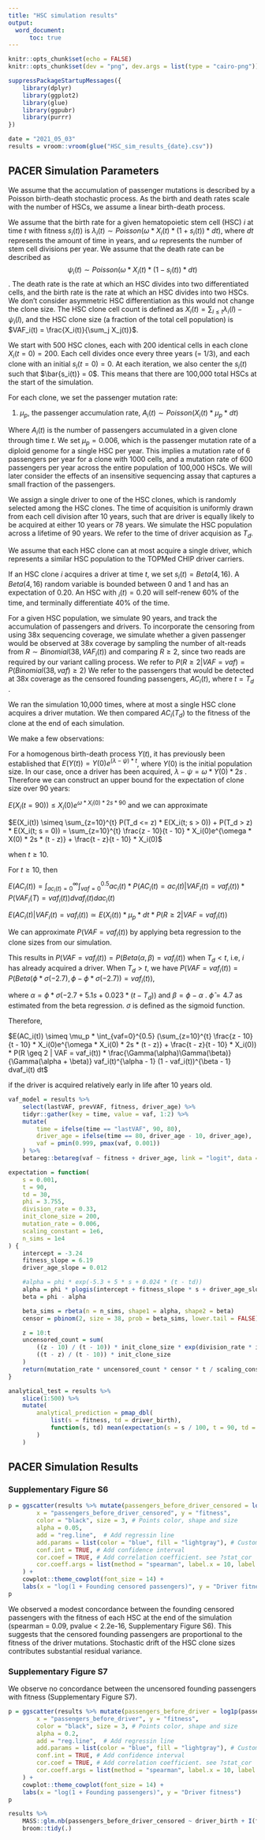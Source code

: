 ```yaml
---
title: "HSC simulation results"
output:
  word_document:
      toc: true
---
```


```r
knitr::opts_chunk$set(echo = FALSE)
knitr::opts_chunk$set(dev = "png", dev.args = list(type = "cairo-png"))
```



```r
suppressPackageStartupMessages({
    library(dplyr)
    library(ggplot2)
    library(glue)
    library(ggpubr)
    library(purrr)
})

date = "2021_05_03"
results = vroom::vroom(glue("HSC_sim_results_{date}.csv"))
```
## PACER Simulation Parameters 

We assume that the accumulation of passenger mutations is described by a Poisson birth-death 
stochastic process. As the birth and death rates scale with the number of HSCs, we assume a 
linear birth-death process. 

We assume that the birth rate for a given hematopoietic stem cell (HSC) $i$ at time $t$ with fitness $s_i(t)$) is 
$\lambda_i(t) \sim Poisson(\omega * X_i(t) * (1 + s_i(t)) * dt)$, where $dt$ represents the amount of time in years, and $\omega$ represents the number of stem cell divisions per year. We assume that the death rate can be described as $$\psi_i(t) \sim Poisson(\omega * X_i(t) * (1 - s_i(t)) * dt)$$. The death 
rate is the rate at which an HSC divides into two differentiated cells, and the birth rate is the rate at which
an HSC divides into two HSCs. We don't consider asymmetric HSC differentiation as this would not change
the clone size. The HSC clone cell count is defined as $X_i(t) = \sum_{l \leq t} \lambda_i(l) - \psi_i(l)$, 
and the HSC clone size (a fraction of the total cell population) is $VAF_i(t) = \frac{X_i(t)}{\sum_j X_j(t)}$. 

We start with 500 HSC clones, each with 200 identical cells in each clone $X_i(t = 0) = 200$. Each cell divides once every three years (\omega = 1/3), 
and each clone with an initial $s_i(t = 0) = 0$. At each iteration, we also center the $s_i(t)$ such that 
$\bar{s_i(t)} = 0$. This means that there are 100,000 total HSCs at the start of the simulation. 

For each clone, we set the passenger mutation rate:
 
  1. $\mu_p$, the passenger accumulation rate, $A_i(t) \sim Poisson(X_i(t) * \mu_p * dt)$  

Where $A_i(t)$ is the number of passengers accumulated in a given clone through time $t$. We
set $\mu_p = 0.006$, which is the passenger mutation rate of a diploid genome for a single HSC per year. 
This implies a mutation rate of 6 passengers per year for a clone with 1000 cells, and a mutation rate
of 600 passengers per year across the entire population of 100,000 HSCs. We will later consider the effects
of an insensitive sequencing assay that captures a small fraction of the passengers. 

We assign a single driver to one of the HSC clones, which is randomly selected among the HSC clones.
The time of acquisition is uniformly drawn from each cell division after 10 years, such that are driver is equally likely to be acquired at either 10 years or 78 years. We simulate the HSC population across a lifetime of 90 years. We refer to the time of driver acquision as $T_d$.

We assume that each HSC clone can at most acquire a single driver, which represents a similar HSC
population to the TOPMed CHIP driver carriers.

If an HSC clone $i$ acquires a driver at time $t$, we set $s_i(t) = Beta(4, 16)$. A $Beta(4, 16)$ random 
variable is bounded between 0 and 1 and has an expectation of 0.20. An HSC with $_i(t) = 0.20$ will
self-renew 60\% of the time, and terminally differentiate 40\% of the time. 

For a given HSC population, we simulate 90 years, and track the accumulation of passengers and drivers. 
To incorporate the censoring from using 38x sequencing coverage, we simulate whether a given passenger would
be observed at 38x coverage by sampling the number of alt-reads from $R \sim Binomial(38, VAF_i(t))$ and comparing $R \geq 2$, since two reads are 
required by our variant calling process. We refer to $P(R \geq 2 | VAF = vaf) = P(Binomial(38, vaf) \geq 2)$ We refer to the passengers that would be detected at 38x coverage
as the censored founding passengers, $AC_i(t)$, where $t = T_d$ .  

We ran the simulation 10,000 times, where at most a single HSC clone acquires a driver mutation. We 
then compared $AC_i(T_d)$ to the fitness of the clone at the end of each simulation.

We make a few observations:

For a homogenous birth-death process $Y(t)$, it has previously been established that 
$E(Y(t)) = Y(0)e^{(\lambda - \psi) * t}$, where $Y(0)$ is the initial population size. In our case, once a driver has been acquired,
$\lambda - \psi = \omega * Y(0) * 2s$ . Therefore we can construct an upper bound for the expectation of clone size over 90 years:

$E(X_i(t = 90)) \leq X_i(0)e^{\omega * X_i(0) * 2s * 90}$ and we can approximate

$E(X_i(t)) \simeq \sum_{z=10}^{t} P(T_d <= z) * E(X_i(t; s > 0)) + P(T_d > z) * E(X_i(t; s = 0)) = \sum_{z=10}^{t} \frac{z - 10}{t - 10} * X_i(0)e^{\omega * X(0) * 2s * (t - z)} + \frac{t - z}{t - 10} * X_i(0)$

when $t \geq 10$. 

For $t \geq 10$, then 


$E(AC_i(t)) = \int_{ac_i(t) = 0}^{\infty} \int_{vaf=0}^{0.5} ac_i(t) * P(AC_i(t) = ac_i(t) | VAF_i(t) = vaf_i(t)) * P(VAF_i(T) = vaf_i(t)) dvaf_i(t) dac_i(t)$


$E(AC_i(t) | VAF_i(t) = vaf_i(t)) \simeq E(X_i(t)) * \mu_p * dt * P(R \geq 2 | VAF = vaf_i(t))$

We can approximate $P(VAF = vaf_i(t))$ by applying beta regression to the clone sizes from our simulation. 

This results in $P(VAF = vaf_i(t)) = P(Beta(\alpha, \beta) = vaf_i(t))$ when $T_d < t$, i.e, $i$ has already acquired a driver. When $T_d > t$, we have
$P(VAF = vaf_i(t)) = P(Beta(\phi * \sigma(-2.7), \phi - \phi * \sigma(-2.7)) = vaf_i(t))$,

where $\alpha = \phi * \sigma(-2.7 + 5.1s + 0.023 * (t - T_d))$ and $\beta = \phi - \alpha$ .  $\hat{\phi} = 4.7$
as estimated from the beta regression. $\sigma$ is defined as the sigmoid function. 

Therefore,

$E(AC_i(t)) \simeq \mu_p * \int_{vaf=0}^{0.5} (\sum_{z=10}^{t} \frac{z - 10}{t - 10} * X_i(0)e^{\omega * X_i(0) * 2s * (t - z)} + \frac{t - z}{t - 10} * X_i(0)) * P(R \geq 2 | VAF = vaf_i(t)) * \frac{\Gamma(\alpha)\Gamma(\beta)}{\Gamma(\alpha + \beta)} vaf_i(t)^{\alpha - 1} (1 - vaf_i(t))^{\beta - 1} dvaf_i(t) dt$

if the driver is acquired relatively early in life after 10 years old. 

```r
vaf_model = results %>%
    select(lastVAF, prevVAF, fitness, driver_age) %>%
    tidyr::gather(key = time, value = vaf, 1:2) %>%
    mutate(
        time = ifelse(time == "lastVAF", 90, 80),
        driver_age = ifelse(time == 80, driver_age - 10, driver_age),
        vaf = pmin(0.999, pmax(vaf, 0.001))
    ) %>%
    betareg::betareg(vaf ~ fitness + driver_age, link = "logit", data = .)

expectation = function(
    s = 0.001,
    t = 90,
    td = 30,
    phi = 3.755,
    division_rate = 0.33,
    init_clone_size = 200,
    mutation_rate = 0.006,
    scaling_constant = 1e6,
    n_sims = 1e4
) {
    intercept = -3.24
    fitness_slope = 6.19
    driver_age_slope = 0.012

    #alpha = phi * exp(-5.3 + 5 * s + 0.024 * (t - td))
    alpha = phi * plogis(intercept + fitness_slope * s + driver_age_slope * (t - td))
    beta = phi - alpha

    beta_sims = rbeta(n = n_sims, shape1 = alpha, shape2 = beta)
    censor = pbinom(2, size = 38, prob = beta_sims, lower.tail = FALSE)

    z = 10:t
    uncensored_count = sum(
        ((z - 10) / (t - 10)) * init_clone_size * exp(division_rate * init_clone_size * 2 * s * (t - z)) + 
        ((t - z) / (t - 10)) * init_clone_size
    )
    return(mutation_rate * uncensored_count * censor * t / scaling_constant)
}

analytical_test = results %>%
    slice(1:500) %>%
    mutate(
        analytical_prediction = pmap_dbl(
            list(s = fitness, td = driver_birth),
            function(s, td) mean(expectation(s = s / 100, t = 90, td = td))
        )
    )
```

##  PACER Simulation Results

### Supplementary Figure S6

```r
p = ggscatter(results %>% mutate(passengers_before_driver_censored = log1p(passengers_before_driver_censored)), 
        x = "passengers_before_driver_censored", y = "fitness",
        color = "black", size = 3, # Points color, shape and size
        alpha = 0.05,
        add = "reg.line",  # Add regressin line
        add.params = list(color = "blue", fill = "lightgray"), # Customize reg. line
        conf.int = TRUE, # Add confidence interval
        cor.coef = TRUE, # Add correlation coefficient. see ?stat_cor
        cor.coeff.args = list(method = "spearman", label.x = 10, label.y = 0.10, label.sep = "\n")
    ) +
    cowplot::theme_cowplot(font_size = 14) +
    labs(x = "log(1 + Founding censored passengers)", y = "Driver fitness")
p
```

We observed a modest concordance between the founding censored passengers with the fitness
of each HSC at the end of the simulation (spearman \rho = 0.09, pvalue < 2.2e-16, Supplementary Figure S6).
This suggests that the censored founding passengers are proportional to the fitness of the driver mutations. 
Stochastic drift of the HSC clone sizes contributes substantial residual variance. 

### Supplementary Figure S7

We observe no concordance between the uncensored founding passengers with fitness (Supplementary Figure S7). 

```r
p = ggscatter(results %>% mutate(passengers_before_driver = log1p(passengers_before_driver)), 
        x = "passengers_before_driver", y = "fitness",
        color = "black", size = 3, # Points color, shape and size
        alpha = 0.2,
        add = "reg.line",  # Add regressin line
        add.params = list(color = "blue", fill = "lightgray"), # Customize reg. line
        conf.int = TRUE, # Add confidence interval
        cor.coef = TRUE, # Add correlation coefficient. see ?stat_cor
        cor.coeff.args = list(method = "spearman", label.x = 10, label.y = 0.10, label.sep = "\n")
    ) +
    cowplot::theme_cowplot(font_size = 14) +
    labs(x = "log(1 + Founding passengers)", y = "Driver fitness")
p
```

```r
results %>%
    MASS::glm.nb(passengers_before_driver_censored ~ driver_birth + I(fitness * driver_age), data = .) %>%
    broom::tidy(.)
```

